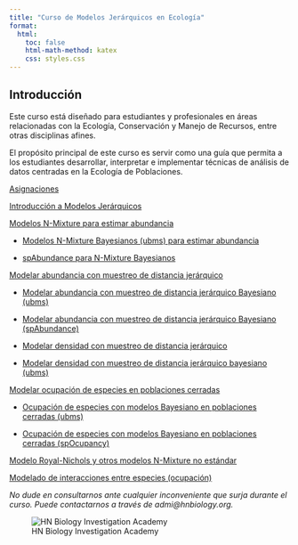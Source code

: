 ---
title: "Curso de Modelos Jerárquicos en Ecología"
format:
  html:
    toc: false
    html-math-method: katex
    css: styles.css
---

## Introducción

Este curso está diseñado para estudiantes y profesionales en áreas relacionadas con la Ecología, Conservación y Manejo de Recursos, entre otras disciplinas afines.

El propósito principal de este curso es servir como una guía que permita a los estudiantes desarrollar, interpretar e implementar técnicas de análisis de datos centradas en la Ecología de Poblaciones.

[Asignaciones](Asiganciones.html)

[Introducción a Modelos Jerárquicos](Clase1.html)

[Modelos N-Mixture para estimar abundancia](Clase2.html)

::: {.callout-note}

- [Modelos N-Mixture Bayesianos (ubms) para estimar abundancia](ubms_nMixture.html)

- [spAbundance para N-Mixture Bayesianos](spAbundance.html)

:::

[Modelar abundancia con muestreo de distancia jerárquico](Clase3.html)

::: {.callout-note}

- [Modelar abundancia con muestreo de distancia jerárquico Bayesiano (ubms)](ubms.html)

- [Modelar abundancia con muestreo de distancia jerárquico Bayesiano (spAbundance)](DS.html)

- [Modelar densidad con muestreo de distancia jerárquico](Clase4.html)

- [Modelar densidad con muestreo de distancia jerárquico bayesiano (ubms)](ubms2.html)

:::

[Modelar ocupación de especies en poblaciones cerradas](Clase5.html)

::: {.callout-note}

- [Ocupación de especies con modelos Bayesiano en poblaciones cerradas (ubms)](ubms_occ.html)

- [Ocupación de especies con modelos Bayesiano en poblaciones cerradas (spOcupancy)](spOcupancy.html)

:::

[Modelo Royal-Nichols y otros modelos N-Mixture no estándar](Clase6.html)

[Modelado de interacciones entre especies (ocupación)](Clase7.html)


*No dude en consultarnos ante cualquier inconveniente que surja durante el curso. Puede contactarnos a través de admi@hnbiology.org.*


![HN Biology Investigation Academy](HN Cursos publicidad/HN Biology Inv large.jpg)



